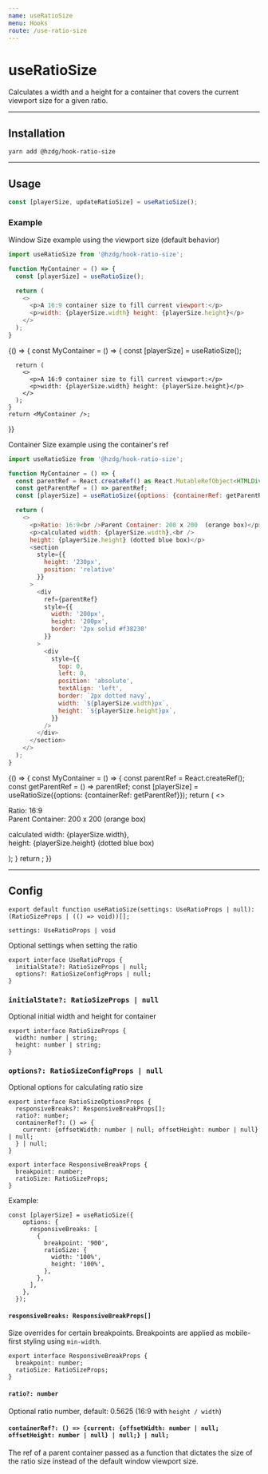 ```yaml
---
name: useRatioSize
menu: Hooks
route: /use-ratio-size
---
```



# useRatioSize

Calculates a width and a height for a container that covers the current viewport size for a given ratio.
<hr />

## Installation

```shell
yarn add @hzdg/hook-ratio-size
```
<Props of={useRatioSize}  />
<hr />

## Usage

```js
const [playerSize, updateRatioSize] = useRatioSize();
```

### Example
Window Size example using the viewport size (default behavior)
```js
import useRatioSize from '@hzdg/hook-ratio-size';

function MyContainer = () => {
  const [playerSize] = useRatioSize();

  return (
    <>
      <p>A 16:9 container size to fill current viewport:</p>
      <p>width: {playerSize.width} height: {playerSize.height}</p>
    </>
  );
}
```

<Playground>
  {() => {
    const MyContainer = () => {
      const [playerSize] = useRatioSize();

      return (
        <>
          <p>A 16:9 container size to fill current viewport:</p>
          <p>width: {playerSize.width} height: {playerSize.height}</p>
        </>
      );
    }
    return <MyContainer />;
  }}
</Playground>

Container Size example using the container's ref
```js
import useRatioSize from '@hzdg/hook-ratio-size';

function MyContainer = () => {
  const parentRef = React.createRef() as React.MutableRefObject<HTMLDivElement | null>;
  const getParentRef = () => parentRef;
  const [playerSize] = useRatioSize({options: {containerRef: getParentRef}});

  return (
    <>
      <p>Ratio: 16:9<br />Parent Container: 200 x 200  (orange box)</p>
      <p>calculated width: {playerSize.width},<br />
      height: {playerSize.height} (dotted blue box)</p>
      <section 
        style={{
          height: '230px', 
          position: 'relative'
        }}
      >
        <div 
          ref={parentRef} 
          style={{
            width: '200px', 
            height: '200px', 
            border: '2px solid #f38230'
          }}
        >
          <div 
            style={{
              top: 0, 
              left: 0, 
              position: 'absolute', 
              textAlign: 'left', 
              border: `2px dotted navy`,
              width: `${playerSize.width}px`, 
              height: `${playerSize.height}px`, 
            }} 
          />
        </div>
      </section>
    </>
  );
}
```

<Playground>
  {() => {
    const MyContainer = () => {
      const parentRef = React.createRef();
      const getParentRef = () => parentRef;
      const [playerSize] = useRatioSize({options: {containerRef: getParentRef}});
      return (
        <>
          <p>Ratio: 16:9<br />Parent Container: 200 x 200  (orange box)</p>
          <p>calculated width: {playerSize.width},<br />
          height: {playerSize.height} (dotted blue box)</p>
          <section 
            style={{
              height: '230px', 
              position: 'relative'
            }}
          >
            <div 
              ref={parentRef} 
              style={{
                width: '200px', 
                height: '200px', 
                border: '2px solid #f38230'
              }}
            >
              <div 
                style={{
                  top: 0, 
                  left: 0, 
                  position: 'absolute', 
                  textAlign: 'left', 
                  border: `2px dotted navy`,
                  width: `${playerSize.width}px`, 
                  height: `${playerSize.height}px`, 
                }} 
              />
            </div>
          </section>
        </>
      );
    }
    return <MyContainer />;
  }}
</Playground>

<hr />

## Config
```tsx
export default function useRatioSize(settings: UseRatioProps | null): (RatioSizeProps | (() => void))[];
```

`settings: UseRatioProps | void`

Optional settings when setting the ratio
```tsx
export interface UseRatioProps {
  initialState?: RatioSizeProps | null;
  options?: RatioSizeConfigProps | null;
}
```

### `initialState?: RatioSizeProps | null`
Optional initial width and height for container
```tsx
export interface RatioSizeProps {
  width: number | string;
  height: number | string;
}
```

### `options?: RatioSizeConfigProps | null`
Optional options for calculating ratio size
```tsx
export interface RatioSizeOptionsProps {
  responsiveBreaks?: ResponsiveBreakProps[];
  ratio?: number;
  containerRef?: () => {
    current: {offsetWidth: number | null; offsetHeight: number | null} | null;
  } | null;
}

export interface ResponsiveBreakProps {
  breakpoint: number;
  ratioSize: RatioSizeProps;
}
```
  Example:
  ```tsx
  const [playerSize] = useRatioSize({
      options: {
        responsiveBreaks: [
          {
            breakpoint: '900',
            ratioSize: {
              width: '100%',
              height: '100%',
            },
          },
        ],
      },
    });
  ```

#### `responsiveBreaks: ResponsiveBreakProps[]`
Size overrides for certain breakpoints. Breakpoints are applied as mobile-first styling using `min-width`.
```tsx
export interface ResponsiveBreakProps {
  breakpoint: number;
  ratioSize: RatioSizeProps;
}
```

#### `ratio?: number` 
Optional ratio number, default: 0.5625 (16:9 with `height / width`)

#### `containerRef?: () => {current: {offsetWidth: number | null; offsetHeight: number | null} | null;} | null;`
The ref of a parent container passed as a function that dictates the size of the ratio size instead of the default window viewport size.

